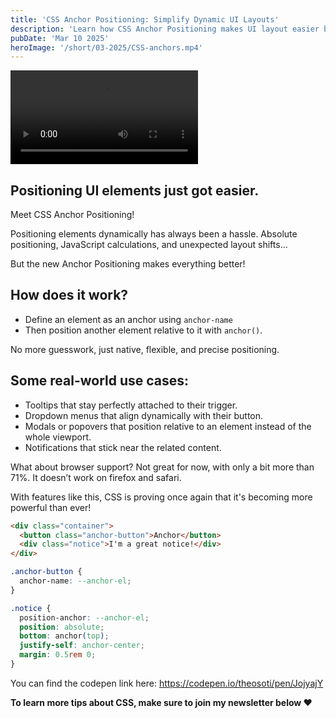 ```yaml
---
title: 'CSS Anchor Positioning: Simplify Dynamic UI Layouts'
description: 'Learn how CSS Anchor Positioning makes UI layout easier by allowing elements to be positioned dynamically—no more complex JS or layout shifts!'
pubDate: 'Mar 10 2025'
heroImage: '/short/03-2025/CSS-anchors.mp4'
---
```


<video controls class="video">
  <source src="/short/03-2025/CSS-anchors.mp4" type="video/mp4" />
</video>

## Positioning UI elements just got easier.

Meet CSS Anchor Positioning!

Positioning elements dynamically has always been a hassle.
Absolute positioning, JavaScript calculations, and unexpected layout shifts...

But the new Anchor Positioning makes everything better!

## How does it work?

- Define an element as an anchor using `anchor-name`
- Then position another element relative to it with `anchor()`.

No more guesswork, just native, flexible, and precise positioning.

## Some real-world use cases:

- Tooltips that stay perfectly attached to their trigger.
- Dropdown menus that align dynamically with their button.
- Modals or popovers that position relative to an element instead of the whole viewport.
- Notifications that stick near the related content.

What about browser support?
Not great for now, with only a bit more than 71%.
It doesn’t work on firefox and safari.

With features like this, CSS is proving once again that it's becoming more powerful than ever!

```html
<div class="container">
  <button class="anchor-button">Anchor</button>
  <div class="notice">I'm a great notice!</div>
</div>
```

```css
.anchor-button {
  anchor-name: --anchor-el;
}

.notice {
  position-anchor: --anchor-el;
  position: absolute;
  bottom: anchor(top);
  justify-self: anchor-center;
  margin: 0.5rem 0;
}
```

You can find the codepen link here: https://codepen.io/theosoti/pen/JojyajY

**To learn more tips about CSS, make sure to join my newsletter below ❤️**
